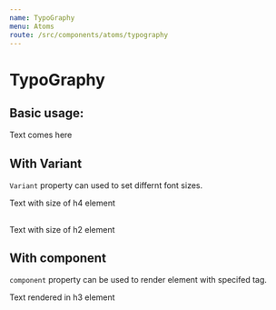 ```yaml
---
name: TypoGraphy
menu: Atoms
route: /src/components/atoms/typography
---
```



# TypoGraphy

<Props of={TypoGraphy} />

## Basic usage:

<Playground>
    <TypoGraphy>Text comes here</TypoGraphy>
</Playground>

## With Variant

`Variant` property can used to set differnt font sizes.

<Playground>
    <TypoGraphy variant='h4'>Text with size of h4 element</TypoGraphy>
</Playground>

## 

<Playground>
    <TypoGraphy variant='h2'>Text with size of h2 element</TypoGraphy>
</Playground>

## With component

`component` property can be used to render element with specifed tag.

<Playground>
    <TypoGraphy component='h3'>Text rendered in h3 element</TypoGraphy>
</Playground>